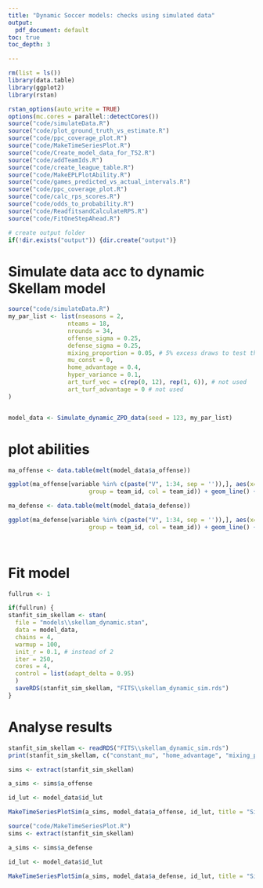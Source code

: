 ```yaml
---
title: "Dynamic Soccer models: checks using simulated data"
output:
  pdf_document: default
toc: true
toc_depth: 3

---
```

```r
rm(list = ls())
library(data.table)
library(ggplot2)
library(rstan)

rstan_options(auto_write = TRUE)
options(mc.cores = parallel::detectCores())
source("code/simulateData.R")
source("code/plot_ground_truth_vs_estimate.R")
source("code/ppc_coverage_plot.R")
source("code/MakeTimeSeriesPlot.R")
source("code/Create_model_data_for_TS2.R")
source("code/addTeamIds.R")
source("code/create_league_table.R")
source("code/MakeEPLPlotAbility.R")
source("code/games_predicted_vs_actual_intervals.R")
source("code/ppc_coverage_plot.R")
source("code/calc_rps_scores.R")
source("code/odds_to_probability.R")
source("code/ReadfitsandCalculateRPS.R")
source("code/FitOneStepAhead.R")

# create output folder
if(!dir.exists("output")) {dir.create("output")}

```

# Simulate data acc to dynamic Skellam model

```r
source("code/simulateData.R")
my_par_list <- list(nseasons = 2,
                 nteams = 18,
                 nrounds = 34,
                 offense_sigma = 0.25,
                 defense_sigma = 0.25,
                 mixing_proportion = 0.05, # 5% excess draws to test the zero inflation
                 mu_const = 0,
                 home_advantage = 0.4,
                 hyper_variance = 0.1,
                 art_turf_vec = c(rep(0, 12), rep(1, 6)), # not used
                 art_turf_advantage = 0 # not used
)


model_data <- Simulate_dynamic_ZPD_data(seed = 123, my_par_list)
```


# plot abilities

```r
ma_offense <- data.table(melt(model_data$a_offense))

ggplot(ma_offense[variable %in% c(paste("V", 1:34, sep = '')),], aes(x= variable, y = value, 
                       group = team_id, col = team_id)) + geom_line() + facet_wrap(~ team_id, ncol = 4)
```

```r
ma_defense <- data.table(melt(model_data$a_defense))

ggplot(ma_defense[variable %in% c(paste("V", 1:34, sep = '')),], aes(x= variable, y = value, 
                       group = team_id, col = team_id)) + geom_line() + facet_wrap(~ team_id, ncol = 4)

  
```

# Fit model

```r
fullrun <- 1

if(fullrun) {
stanfit_sim_skellam <- stan(
  file = "models\\skellam_dynamic.stan",
  data = model_data,
  chains = 4, 
  warmup = 100, 
  init_r = 0.1, # instead of 2
  iter = 250,
  cores = 4,
  control = list(adapt_delta = 0.95)
  )
  saveRDS(stanfit_sim_skellam, "FITS\\skellam_dynamic_sim.rds")
} 
```

# Analyse results

```r
stanfit_sim_skellam <- readRDS("FITS\\skellam_dynamic_sim.rds")
print(stanfit_sim_skellam, c("constant_mu", "home_advantage", "mixing_proportion"))
```

```r
sims <- extract(stanfit_sim_skellam)

a_sims <- sims$a_offense

id_lut <- model_data$id_lut

MakeTimeSeriesPlotSim(a_sims, model_data$a_offense, id_lut, title = "Simulated Attack parameter")
```

```r
source("code/MakeTimeSeriesPlot.R")
sims <- extract(stanfit_sim_skellam)

a_sims <- sims$a_defense

id_lut <- model_data$id_lut

MakeTimeSeriesPlotSim(a_sims, model_data$a_defense, id_lut, title = "Simulated defense parameter")
```
